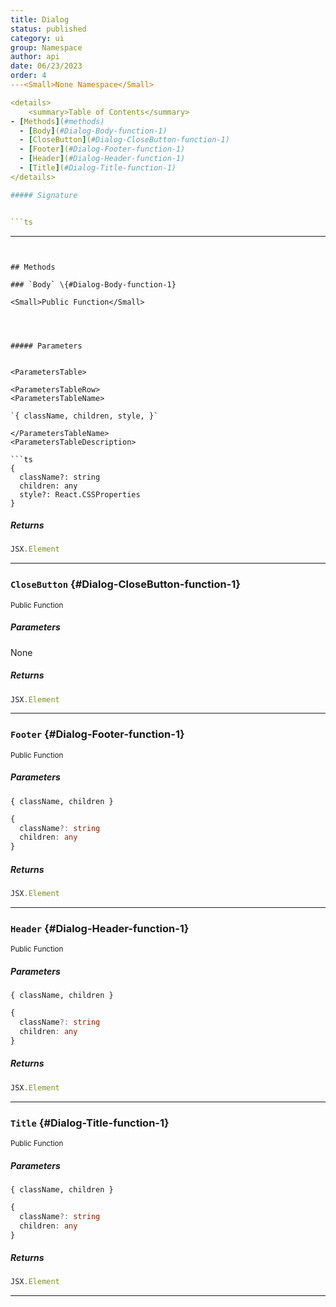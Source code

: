 ```yaml
---
title: Dialog
status: published
category: ui
group: Namespace
author: api
date: 06/23/2023
order: 4
---<Small>None Namespace</Small>

<details>
	<summary>Table of Contents</summary>
- [Methods](#methods)
  - [Body](#Dialog-Body-function-1)
  - [CloseButton](#Dialog-CloseButton-function-1)
  - [Footer](#Dialog-Footer-function-1)
  - [Header](#Dialog-Header-function-1)
  - [Title](#Dialog-Title-function-1)
</details>

##### Signature


```ts

```

---
```


## Methods

### `Body` \{#Dialog-Body-function-1}

<Small>Public Function</Small>




##### Parameters


<ParametersTable>

<ParametersTableRow>
<ParametersTableName>

`{ className, children, style, }`

</ParametersTableName>
<ParametersTableDescription>

```ts
{
  className?: string
  children: any
  style?: React.CSSProperties
}
```



</ParametersTableDescription>
</ParametersTableRow>
</ParametersTable>

##### Returns


```ts
JSX.Element
```

---

### `CloseButton` \{#Dialog-CloseButton-function-1}

<Small>Public Function</Small>




##### Parameters


None

##### Returns


```ts
JSX.Element
```

---

### `Footer` \{#Dialog-Footer-function-1}

<Small>Public Function</Small>




##### Parameters


<ParametersTable>

<ParametersTableRow>
<ParametersTableName>

`{ className, children }`

</ParametersTableName>
<ParametersTableDescription>

```ts
{
  className?: string
  children: any
}
```



</ParametersTableDescription>
</ParametersTableRow>
</ParametersTable>

##### Returns


```ts
JSX.Element
```

---

### `Header` \{#Dialog-Header-function-1}

<Small>Public Function</Small>




##### Parameters


<ParametersTable>

<ParametersTableRow>
<ParametersTableName>

`{ className, children }`

</ParametersTableName>
<ParametersTableDescription>

```ts
{
  className?: string
  children: any
}
```



</ParametersTableDescription>
</ParametersTableRow>
</ParametersTable>

##### Returns


```ts
JSX.Element
```

---

### `Title` \{#Dialog-Title-function-1}

<Small>Public Function</Small>




##### Parameters


<ParametersTable>

<ParametersTableRow>
<ParametersTableName>

`{ className, children }`

</ParametersTableName>
<ParametersTableDescription>

```ts
{
  className?: string
  children: any
}
```



</ParametersTableDescription>
</ParametersTableRow>
</ParametersTable>

##### Returns


```ts
JSX.Element
```

---

